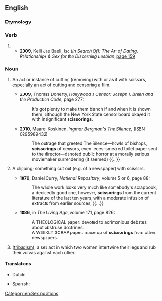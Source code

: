 ==English==

===Etymology===
{{suffix|scissor|ing|lang=en}}

===Verb===
{{head|en|present participle}}

# {{present participle of|scissor|lang=en|nocat=1}}
#* '''2009''', Kelli Jae Baeli, ''Iso (In Search Of): The Art of Dating, Relationships & Sex for the Discerning Lesbian'', [http://books.google.com/books?id=H8scalWE46gC&pg=PA159&dq=%22scissoring%22+lesbian&hl=en&ei=uTDDTrPeEamsiQLGq9yYDw&sa=X&oi=book_result&ct=result&resnum=8&ved=0CFcQ6AEwBw page 159]
#: {{ux|en|Vary your teasing with long, palm strokes down her outer lips, '''scissoring''', rubbing, and running your fingers between the labia majora and labia minora.}}
#: {{ux|en|My daughter likes '''scissoring''' too much, she'll cut up any and all papers when she gets a hold of a pair.}}

===Noun===
{{en-noun}}

# {{lb|en|uncommon|often|_|figurative}} An act or instance of cutting (removing) with or as if with scissors, especially an act of cutting and censoring a film.
#* '''2009''', Thomas Doherty, ''Hollywood's Censor: Joseph I. Breen and the Production Code'', page 277:
#*: It's got plenty to make them blanch if and when it is shown them, although the New York State censor board okayed it with insignificant '''scissorings'''.
#* '''2010''', Maaret Koskinen, ''Ingmar Bergman's The Silence'', (ISBN 0295989432)
#*: The outrage that greeted The Silence—howls of bishops, '''scissorings''' of censors, even feces-smeared toilet paper sent to the director—denoted public horror at a morally serious moviemaker surrendering (it seemed) {{...}}
# {{lb|en|uncommon|possibly|_|dated}} A clipping; something cut out (e.g. of a newspaper) with scissors.
#* '''1879''', Daniel Curry, ''National Repository'', volume 5 or 6, page 88:
#*: The whole work looks very much like somebody's scrapbook, a decidedly good one, however, '''scissorings''' from the current literature of the last ten years, with a moderate infusion of extracts from earlier sources, {{...}}
#* '''1886''', in ''The Living Age'', volume 171, page 826:
#*: A THEOLOGICAL paper: devoted to acrimonious debates about abstruse doctrines.
#*: A WEEKLY SCRAP paper: made up of '''scissorings''' from other newspapers.
# ([[tribadism]]); a sex act in which two women intertwine their legs and rub their vulvas against each other.

====Translations====
{{trans-top|lesbian sex}}
* Dutch: {{t+|nl|scharen}}
{{trans-mid}}
* Spanish: {{t+|es|tribadismo}}
{{trans-bottom}}

[[Category:en:Sex positions]]